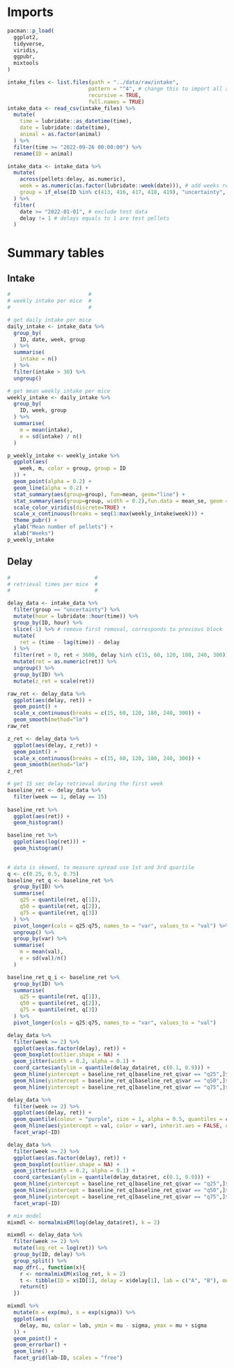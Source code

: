 # Imports
```r
pacman::p_load(
  ggplot2,
  tidyverse,
  viridis,
  ggpubr,
  mixtools
)
```

```r
intake_files <- list.files(path = "../data/raw/intake",
                          pattern = "^4", # change this to import all animals
                          recursive = TRUE,
                          full.names = TRUE)
intake_data <- read_csv(intake_files) %>% 
  mutate(
    time = lubridate::as_datetime(time),
    date = lubridate::date(time),
    animal = as.factor(animal)
  ) %>% 
  filter(time >= "2022-09-26 00:00:00") %>% 
  rename(ID = animal)
```

```r
intake_data <- intake_data %>% 
  mutate(
    across(pellets:delay, as.numeric),
    week = as.numeric(as.factor(lubridate::week(date))), # add weeks relative to experiment start
    group = if_else(ID %in% c(413, 416, 417, 418, 419), "uncertainty", "no-uncertainty") # experimental groups
  ) %>% 
  filter(
    date >= "2022-01-01", # exclude test data
    delay != 1 # delays equals to 1 are test pellets
  )
```

# Summary tables

## Intake

```r
#                         #
# weekly intake per mice  #
#                         #

# get daily intake per mice
daily_intake <- intake_data %>% 
  group_by(
    ID, date, week, group
  ) %>% 
  summarise(
    intake = n()
  ) %>% 
  filter(intake > 30) %>% 
  ungroup()

# get mean weekly intake per mice
weekly_intake <- daily_intake %>% 
  group_by(
    ID, week, group
  ) %>% 
  summarise(
    m = mean(intake),
    e = sd(intake) / n()
  )

p_weekly_intake <- weekly_intake %>% 
  ggplot(aes(
    week, m, color = group, group = ID
  )) +
  geom_point(alpha = 0.2) +
  geom_line(alpha = 0.2) +
  stat_summary(aes(group=group), fun=mean, geom="line") +
  stat_summary(aes(group=group, width = 0.2),fun.data = mean_se, geom = "errorbar") +
  scale_color_viridis(discrete=TRUE) +
  scale_x_continuous(breaks = seq(1:max(weekly_intake$week))) +
  theme_pubr() +
  ylab("Mean number of pellets") +
  xlab("Weeks")
p_weekly_intake
```

## Delay

```r
#                           #
# retrieval times per mice  #
#                           #

delay_data <- intake_data %>% 
  filter(group == "uncertainty") %>% 
  mutate(hour = lubridate::hour(time)) %>% 
  group_by(ID, hour) %>% 
  slice(-1) %>% # remove first removal, corresponds to previous block
  mutate(
    ret = (time - lag(time)) - delay
  ) %>% 
  filter(ret > 0, ret < 3600, delay %in% c(15, 60, 120, 180, 240, 300)) %>%  # this are sensor probes without pellet actually being there, max ret is 1 hour by definition
  mutate(ret = as.numeric(ret)) %>% 
  ungroup() %>% 
  group_by(ID) %>% 
  mutate(z_ret = scale(ret))

raw_ret <- delay_data %>% 
  ggplot(aes(delay, ret)) +
  geom_point() +
  scale_x_continuous(breaks = c(15, 60, 120, 180, 240, 300)) +
  geom_smooth(method="lm")
raw_ret

z_ret <- delay_data %>% 
  ggplot(aes(delay, z_ret)) +
  geom_point() +
  scale_x_continuous(breaks = c(15, 60, 120, 180, 240, 300)) +
  geom_smooth(method="lm")
z_ret

# get 15 sec delay retrieval during the first week
baseline_ret <- delay_data %>% 
  filter(week == 1, delay == 15)
  
baseline_ret %>% 
  ggplot(aes(ret)) +
  geom_histogram()

baseline_ret %>% 
  ggplot(aes(log(ret))) +
  geom_histogram()
 

# data is skewed, to measure spread use 1st and 3rd quartile
q <- c(0.25, 0.5, 0.75)
baseline_ret_q <- baseline_ret %>% 
  group_by(ID) %>% 
  summarise(
    q25 = quantile(ret, q[1]),
    q50 = quantile(ret, q[2]),
    q75 = quantile(ret, q[3])
  ) %>% 
  pivot_longer(cols = q25:q75, names_to = "var", values_to = "val") %>% 
  ungroup() %>% 
  group_by(var) %>% 
  summarise(
    m = mean(val),
    e = sd(val)/n()
  )

baseline_ret_q_i <- baseline_ret %>% 
  group_by(ID) %>% 
  summarise(
    q25 = quantile(ret, q[1]),
    q50 = quantile(ret, q[2]),
    q75 = quantile(ret, q[3])
  ) %>% 
  pivot_longer(cols = q25:q75, names_to = "var", values_to = "val")

delay_data %>% 
  filter(week >= 2) %>% 
  ggplot(aes(as.factor(delay), ret)) +
  geom_boxplot(outlier.shape = NA) +
  geom_jitter(width = 0.2, alpha = 0.1) +
  coord_cartesian(ylim = quantile(delay_data$ret, c(0.1, 0.9))) +
  geom_hline(yintercept = baseline_ret_q[baseline_ret_q$var == "q25",]$m, color = "blue") +
  geom_hline(yintercept = baseline_ret_q[baseline_ret_q$var == "q50",]$m, color = "yellow") +
  geom_hline(yintercept = baseline_ret_q[baseline_ret_q$var == "q75",]$m, color = "red")

delay_data %>% 
  filter(week >= 2) %>% 
  ggplot(aes(delay, ret)) +
  geom_quantile(colour = "purple", size = 1, alpha = 0.5, quantiles = c(0.25, 0.5, 0.75)) +
  geom_hline(aes(yintercept = val, color = var), inherit.aes = FALSE, data = baseline_ret_q_i) +
  facet_wrap(~ID)

delay_data %>% 
  filter(week >= 2) %>% 
  ggplot(aes(as.factor(delay), ret)) +
  geom_boxplot(outlier.shape = NA) +
  geom_jitter(width = 0.2, alpha = 0.1) +
  coord_cartesian(ylim = quantile(delay_data$ret, c(0.1, 0.9))) +
  geom_hline(yintercept = baseline_ret_q[baseline_ret_q$var == "q25",]$m, color = "blue") +
  geom_hline(yintercept = baseline_ret_q[baseline_ret_q$var == "q50",]$m, color = "yellow") +
  geom_hline(yintercept = baseline_ret_q[baseline_ret_q$var == "q75",]$m, color = "red") +
  facet_wrap(~ID)

# mix model
mixmdl <- normalmixEM(log(delay_data$ret), k = 2)

mixmdl <- delay_data %>% 
  filter(week >= 2) %>% 
  mutate(log_ret = log(ret)) %>% 
  group_by(ID, delay) %>% 
  group_split() %>% 
  map_dfr(., function(x){
    r <- normalmixEM(x$log_ret, k = 2)
    t <- tibble(ID = x$ID[1], delay = x$delay[1], lab = c("A", "B"), mu = c(r$mu[1], r$mu[2]), sigma = c(r$sigma[1], r$sigma[2]))
    return(t)
  })

mixmdl %>% 
  mutate(m = exp(mu), s = exp(sigma)) %>% 
  ggplot(aes(
    delay, mu, color = lab, ymin = mu - sigma, ymax = mu + sigma
  )) +
  geom_point() +
  geom_errorbar() +
  geom_line() +
  facet_grid(lab~ID, scales = "free")
```


